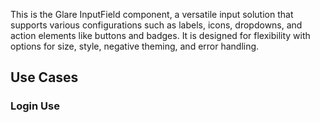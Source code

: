 
<Title>InputField Component</Title>
<Meta of={InputFieldStories} />

This is the Glare InputField component, a versatile input solution that supports various configurations such as labels, icons, dropdowns, and action elements like buttons and badges. It is designed for flexibility with options for size, style, negative theming, and error handling.


## Use Cases

### Login Use
<div style={{ maxWidth: "300px", display: 'flex', flexDirection:"column",justifyContent:"center", margin: "30px 0", gap: "10px" }}>        
   <InputField
      name="with-dropdown"
      label="User Name"
    />
   <InputField
      name="with-dropdown"
      label="Password"
      type="password"
    />
</div>